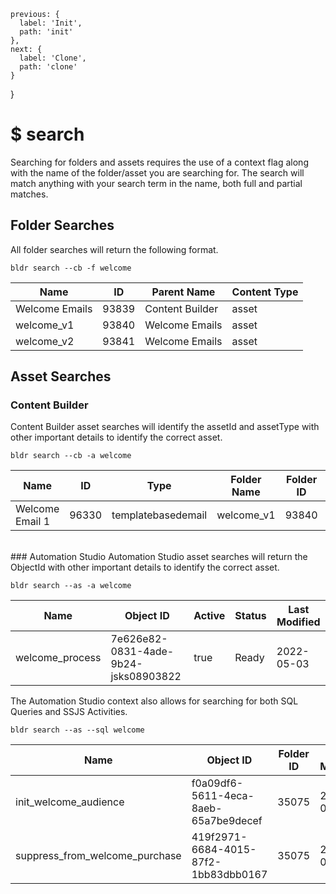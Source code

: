 
    previous: {
      label: 'Init',
      path: 'init'
    },
    next: {
      label: 'Clone',
      path: 'clone'
    }
  }

# $ search

Searching for folders and assets requires the use of a context flag along with the name of the folder/asset you are searching for. The search will match anything with your search term in the name, both full and partial matches.

## Folder Searches
All folder searches will return the following format.

`bldr search --cb -f welcome`

  | Name           | ID    | Parent Name     | Content Type |
  | -------------- | ----- | --------------- | ------------ |
  | Welcome Emails | 93839 | Content Builder | asset        |
  | welcome_v1     | 93840 | Welcome Emails  | asset        |
  | welcome_v2     | 93841 | Welcome Emails  | asset        |


## Asset Searches

### Content Builder
Content Builder asset searches will identify the assetId and assetType with other important details to identify the correct asset.

`bldr search --cb -a welcome`

| Name            | ID    | Type               | Folder Name | Folder ID | Last Modified |
| --------------- | ----- | ------------------ | ----------- | --------- | ------------- |
| Welcome Email 1 | 96330 | templatebasedemail | welcome_v1  | 93840     | 2022-05-26    |

<br />
### Automation Studio
Automation Studio asset searches will return the ObjectId with other important details to identify the correct asset.

`bldr search --as -a welcome` 

  | Name            | Object ID                            | Active | Status | Last Modified |
  | --------------- | ------------------------------------ | ------ | ------ | ------------- |
  | welcome_process | 7e626e82-0831-4ade-9b24-jsks08903822 | true   | Ready  | 2022-05-03    |


The Automation Studio context also allows for searching for both SQL Queries and SSJS Activities.

`bldr search --as --sql welcome` 

| Name                           | Object ID                            | Folder ID | Last Modified |
| ------------------------------ | ------------------------------------ | --------- | ------------- |
| init_welcome_audience          | f0a09df6-5611-4eca-8aeb-65a7be9decef | 35075     | 2022-05-10    |
| suppress_from_welcome_purchase | 419f2971-6684-4015-87f2-1bb83dbb0167 | 35075     | 2022-05-10    |


